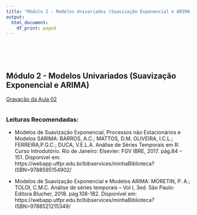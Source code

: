 ```yaml
---
title: "Módulo 2 - Modelos Univariados (Suavização Exponencial e ARIMA)"
output:
  html_document:
    df_print: paged
---
```


<br>
<br>
<br>

## Módulo 2 - Modelos Univariados (Suavização Exponencial e ARIMA)

[Gravação da Aula 02](https://drive.google.com/file/d/10xH0SvCu43GUXRnbvF8Jem2i6kLBaxI_/view)


```r

```



### Leituras Recomendadas:
- Modelos de Suavização Exponencial, Processos não Estacionários e Modelos SARIMA: BARROS, A.C.; MATTOS, D.M. OLIVEIRA, I.C.L.; FERREIRA,P.G.C.; DUCA, V.E.L.A. Análise de Séries Temporais em R: Curso Introdutório. Rio de Janeiro: Elsevier: FGV IBRE, 2017. pág.84 – 151. Disponível em: https://webapp.utfpr.edu.br/bibservices/minhaBiblioteca?ISBN=9788595154902/

- Modelos de Suavização Exponencial e Modelos ARIMA: MORETIN, P. A.; TOLOI, C.M.C. Análise de séries temporais – Vol I, 3ed. São Paulo: Editora Blucher, 2018. pág.108-182. Disponível em: https://webapp.utfpr.edu.br/bibservices/minhaBiblioteca?ISBN=9788521215349/